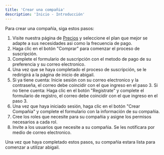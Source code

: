 ```yaml
---
title: 'Crear una compañia'
description: 'Inicio - Introducción'
---
```


Para crear una compañía, siga estos pasos:

1. Visite nuestra página de [Precios](https://abigailmanagement.com/pricing) y seleccione el plan que mejor se adapte a sus necesidades asi como la frecuencia de pago.
2. Haga clic en el botón "Comprar" para comenzar el proceso de suscripción.
3. Complete el formulario de suscripción con el metodo de pago de su preferencia y su correo electronico.
4. Una vez que se haya completado el proceso de suscripción, se le redirigirá a la página de inicio de abigail.
5. Si ya tiene cuenta: Inicie sesión con su correo electronico y la contraseña, el correo debe coincidir con el que ingreso en el paso 3.
Si no tiene cuenta: Haga clic en el botón "Registrate" y complete el formulario de registro, el correo debe coincidir con el que ingreso en el paso 3.
6. Una vez que haya iniciado sesión, haga clic en el botón "Crear Compañia" y complete el formulario con la información de su compañia.
7. Cree los roles que necesite para su compañia y asigne los permisos necesarios a cada rol.
8. Invite a los usuarios que necesite a su compañia. Se les notificara por medio de correo electronico.

Una vez que haya completado estos pasos, su compañia estara lista para comenzar a utilizar abigail.